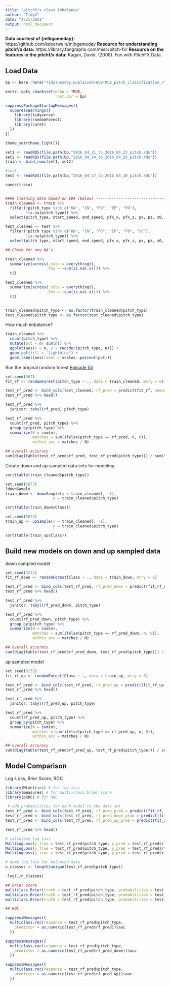 ```yaml
---
title: "pitchf/x class imbalance"
author: "TidyX"
date: "4/21/2021"
output: html_document
---
```


**Data courtest of {mlbgameday}:** https://github.com/keberwein/mlbgameday
**Resource for understanding pitchf/x data:** https://library.fangraphs.com/misc/pitch-fx/
**Resource on the features in the pitchf/x data:** Kagan, David. (2008). Fun with PitchFX Data. 


## Load Data

```r

bp <- here::here("TidyTuesday_Explained/059-MLB_pitch_classification_7")

knitr::opts_chunk$set(echo = TRUE,
                      root.dir = bp)

suppressPackageStartupMessages({
  suppressWarnings({
    library(tidyverse)
    library(randomForest)
    library(caret)
  })
})

theme_set(theme_light())

set1 <- readRDS(file.path(bp,"2016_04_21_to_2016_04_23_pitch.rds"))
set2 <- readRDS(file.path(bp,"2016_04_24_to_2016_04_26_pitch.rds"))
train <- bind_rows(set1, set2)

#test
test <- readRDS(file.path(bp,"2016_04_27_to_2016_04_30_pitch.rds"))

names(train)


#### Cleaning data based on EDA (below) ----------------------------------------------
train_cleaned <- train %>%
  filter(!pitch_type %in% c("KN", "IN", "PO", "EP", "FO"),
         !is.na(pitch_type)) %>%
  select(pitch_type, start_speed, end_speed, pfx_x, pfx_z, px, pz, x0, z0, vx0, vz0)

test_cleaned <- test %>%
  filter(!pitch_type %in% c("KN", "IN", "PO", "EP", "FO", "SC"),
         !is.na(pitch_type)) %>%
  select(pitch_type, start_speed, end_speed, pfx_x, pfx_z, px, pz, x0, z0, vx0, vz0)

## Check for any NA's

train_cleaned %>%
  summarize(across(.cols = everything(),
                  .fns = ~sum(is.na(.x)))) %>%
  t()

test_cleaned %>%
  summarize(across(.cols = everything(),
                  .fns = ~sum(is.na(.x)))) %>%
  t()


train_cleaned$pitch_type <- as.factor(train_cleaned$pitch_type)
test_cleaned$pitch_type <- as.factor(test_cleaned$pitch_type)
```


How much imbalance?

```r
train_cleaned %>%
  count(pitch_type) %>%
  mutate(pct = n/ sum(n)) %>%
  ggplot(aes(x = n, y = reorder(pitch_type, n))) +
  geom_col(fill = "lightblue") +
  geom_label(aes(label = scales::percent(pct)))
```



Run the original random forest [Episode 55](bit.ly/TidyX_Ep55)


```r

set.seed(567)
fit_rf <- randomForest(pitch_type ~ ., data = train_cleaned, mtry = 6)

test_rf_pred <- bind_cols(test_cleaned, rf_pred = predict(fit_rf, newdata = test_cleaned, type = "class"))
test_rf_pred %>% head()

test_rf_pred %>%
  janitor::tabyl(rf_pred, pitch_type)

test_rf_pred %>%
  count(rf_pred, pitch_type) %>%
  group_by(pitch_type) %>%
  summarize(N = sum(n),
            matches = sum(ifelse(pitch_type == rf_pred, n, 0)),
            within_acc = matches / N)

## overall accuracy
sum(diag(table(test_rf_pred$rf_pred, test_rf_pred$pitch_type))) / sum(table(test_rf_pred$rf_pred, test_rf_pred$pitch_type))
```



Create down and up sampled data sets for modeling

```r

sort(table(train_cleaned$pitch_type))

set.seed(5873)
?downSample
train_down <- downSample(x = train_cleaned[, -1],
                     y = train_cleaned$pitch_type)

sort(table(train_down$Class))

set.seed(5873)
train_up <- upSample(x = train_cleaned[, -1],
                     y = train_cleaned$pitch_type)

sort(table(train_up$Class))

```


## Build new models on down and up sampled data

down sampled model

```r

set.seed(3232)
fit_rf_down <- randomForest(Class ~ ., data = train_down, mtry = 6)

test_rf_pred <- bind_cols(test_rf_pred, rf_pred_down = predict(fit_rf_down, newdata = test_rf_pred, type = "class"))
test_rf_pred %>% head()

test_rf_pred %>%
  janitor::tabyl(rf_pred_down, pitch_type)

test_rf_pred %>%
  count(rf_pred_down, pitch_type) %>%
  group_by(pitch_type) %>%
  summarize(N = sum(n),
            matches = sum(ifelse(pitch_type == rf_pred_down, n, 0)),
            within_acc = matches / N)

## overall accuracy
sum(diag(table(test_rf_pred$rf_pred_down, test_rf_pred$pitch_type))) / sum(table(test_rf_pred$rf_pred_down, test_rf_pred$pitch_type))

```


up sampled model

```r

set.seed(3232)
fit_rf_up <- randomForest(Class ~ ., data = train_up, mtry = 6)

test_rf_pred <- bind_cols(test_rf_pred, rf_pred_up = predict(fit_rf_up, newdata = test_rf_pred, type = "class"))
test_rf_pred %>% head()

test_rf_pred %>%
  janitor::tabyl(rf_pred_up, pitch_type)

test_rf_pred %>%
  count(rf_pred_up, pitch_type) %>%
  group_by(pitch_type) %>%
  summarize(N = sum(n),
            matches = sum(ifelse(pitch_type == rf_pred_up, n, 0)),
            within_acc = matches / N)

## overall accuracy
sum(diag(table(test_rf_pred$rf_pred_up, test_rf_pred$pitch_type))) / sum(table(test_rf_pred$rf_pred_up, test_rf_pred$pitch_type))
```


## Model Comparison

Log-Loss, Brier Score, ROC

```r
library(MLmetrics) # for log-loss
library(measures) # for multi-class brier score
library(pROC) # for ROC

 # add probabilities for each model to the data set
test_rf_pred <- bind_cols(test_rf_pred, rf_pred_prob = predict(fit_rf, newdata = test_cleaned, type = "prob"))
test_rf_pred <- bind_cols(test_rf_pred, rf_pred_down_prob = predict(fit_rf_down, newdata = test_rf_pred, type = "prob"))
test_rf_pred <- bind_cols(test_rf_pred, rf_pred_up_prob = predict(fit_rf_up, newdata = test_rf_pred, type = "prob"))

test_rf_pred %>% head()

# calculate log loss
MultiLogLoss(y_true = test_rf_pred$pitch_type, y_pred = test_rf_pred$rf_pred_prob)
MultiLogLoss(y_true = test_rf_pred$pitch_type, y_pred = test_rf_pred$rf_pred_down_prob)
MultiLogLoss(y_true = test_rf_pred$pitch_type, y_pred = test_rf_pred$rf_pred_up_prob)

# dumb log loss for balanced data
n_classes <- length(unique(test_rf_pred$pitch_type))

-log(1/n_classes)

## Brier score
multiclass.Brier(truth = test_rf_pred$pitch_type, probabilities = test_rf_pred$rf_pred_prob)
multiclass.Brier(truth = test_rf_pred$pitch_type, probabilities = test_rf_pred$rf_pred_down_prob)
multiclass.Brier(truth = test_rf_pred$pitch_type, probabilities = test_rf_pred$rf_pred_up_prob)

## ROC

suppressMessages({
  multiclass.roc(response = test_rf_pred$pitch_type,
    predictor = as.numeric(test_rf_pred$rf_pred))$auc
  })

suppressMessages({
  multiclass.roc(response = test_rf_pred$pitch_type,
    predictor = as.numeric(test_rf_pred$rf_pred_down))$auc
  })

suppressMessages({
  multiclass.roc(response = test_rf_pred$pitch_type,
    predictor = as.numeric(test_rf_pred$rf_pred_up))$auc
  })

```
